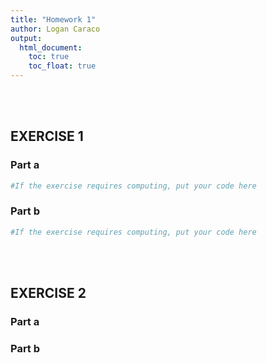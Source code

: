 ```yaml
---
title: "Homework 1"
author: Logan Caraco
output: 
  html_document:
    toc: true
    toc_float: true
---
```





\
\



## EXERCISE 1

### Part a


```r
#If the exercise requires computing, put your code here
```



### Part b

```r
#If the exercise requires computing, put your code here
```



\
\






## EXERCISE 2

### Part a



### Part b



